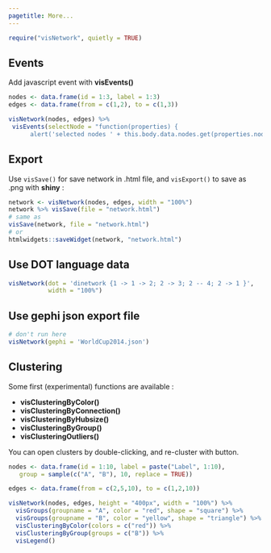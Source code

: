 ```yaml
---
pagetitle: More...
---
```


```r
require("visNetwork", quietly = TRUE)
```

## Events

Add javascript event with **visEvents()**

```r
nodes <- data.frame(id = 1:3, label = 1:3)
edges <- data.frame(from = c(1,2), to = c(1,3))

visNetwork(nodes, edges) %>%
 visEvents(selectNode = "function(properties) {
      alert('selected nodes ' + this.body.data.nodes.get(properties.nodes[0]).id);}")
```

## Export

Use ``visSave()`` for save network in .html file, and ``visExport()`` to save as .png with __shiny__ :

```r
network <- visNetwork(nodes, edges, width = "100%")
network %>% visSave(file = "network.html")
# same as
visSave(network, file = "network.html")
# or
htmlwidgets::saveWidget(network, "network.html")
```

## Use DOT language data 

```r
visNetwork(dot = 'dinetwork {1 -> 1 -> 2; 2 -> 3; 2 -- 4; 2 -> 1 }', 
           width = "100%")
```

## Use gephi json export file

```r
# don't run here
visNetwork(gephi = 'WorldCup2014.json')
```

## Clustering

Some first (experimental) functions are available : 

* **visClusteringByColor()**
* **visClusteringByConnection()**
* **visClusteringByHubsize()**
* **visClusteringByGroup()**
* **visClusteringOutliers()**

You can open clusters by double-clicking, and re-cluster with button.

```r
nodes <- data.frame(id = 1:10, label = paste("Label", 1:10), 
   group = sample(c("A", "B"), 10, replace = TRUE))

edges <- data.frame(from = c(2,5,10), to = c(1,2,10))

visNetwork(nodes, edges, height = "400px", width = "100%") %>%
  visGroups(groupname = "A", color = "red", shape = "square") %>%
  visGroups(groupname = "B", color = "yellow", shape = "triangle") %>%
  visClusteringByColor(colors = c("red")) %>%
  visClusteringByGroup(groups = c("B")) %>%
  visLegend()

```

